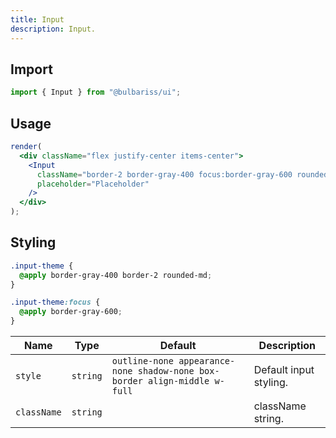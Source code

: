 ```yaml
---
title: Input
description: Input.
---
```


## Import

```js lineNumbers=true
import { Input } from "@bulbariss/ui";
```

## Usage

```jsx lineNumbers=true live=true
render(
  <div className="flex justify-center items-center">
    <Input
      className="border-2 border-gray-400 focus:border-gray-600 rounded-md"
      placeholder="Placeholder"
    />
  </div>
);
```

## Styling

```css lineNumbers=true
.input-theme {
  @apply border-gray-400 border-2 rounded-md;
}

.input-theme:focus {
  @apply border-gray-600;
}
```

| Name        | Type     | Default                                                                   | Description            |
| ----------- | -------- | ------------------------------------------------------------------------- | ---------------------- |
| `style`     | `string` | `outline-none appearance-none shadow-none box-border align-middle w-full` | Default input styling. |
| `className` | `string` |                                                                           | className string.      |
